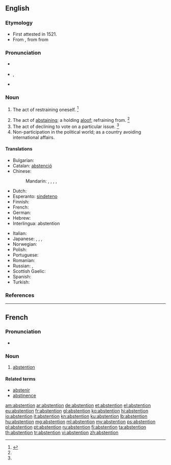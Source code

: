 ==English==

===Etymology===
* First attested in 1521.
* From {{etyl|fr|en}} {{term|abstention|lang=fr}}, from {{etyl|LL|en}} {{term/t|la|abstēntiō}} from {{etyl|la|en}} {{term/t|la|abstinēō||withhold, to abstain}}

===Pronunciation===
* {{a|RP}} {{IPA|/əbˈstɛn.ʃn̩/}}
* {{a|US}} {{IPA|/æbˈstɛn.ʃn̩/|/əbˈstɛn.ʃn̩/|/æbˈstɛn.t͡ʃn̩/|/əbˈstɛn.t͡ʃn̩/}}, {{X-SAMPA|/@b"stEnS@n/}}
* {{audio|en-us-abstention.ogg|Audio (US)}}

===Noun===
{{en-noun}}

# {{context|obsolete|lang=en}} The act of restraining oneself. {{defdate|Attested from the early 16<sup>th</sup> century until the med 17<sup>th</sup> century.}}<ref name=SOED>{{reference-book | last =| first = | authorlink =  | coauthors =  | editor =Brown, Lesley  | others =  | title = The Shorter Oxford English Dictionary | origdate =  | origyear = 1933| origmonth =  | url =  | format =  | accessdate =  | accessyear =  | accessmonth =  | edition = 5th | date =  | year =2003| month =  | publisher =Oxford University Press  | location =Oxford, UK | language =  | id =  | doi = | isbn =978-0-19-860575-7 | lccn = | ol = | pages =9| chapter =  | chapterurl =  | quote =}}</ref>
# The act of [[abstaining]]; a holding [[aloof]]; refraining from. {{defdate|First attested in the early 17<sup>th</sup> century.}}<ref name=SOED/>
# The act of declining to vote on a particular issue. {{defdate|First attested in the late 19<sup>th</sup> century.}}<ref name=SOED/>
# Non-participation in the political world; as a country avoiding international affairs.

====Translations====
{{trans-top|the act of abstaining}}
* Bulgarian: {{t+|bg|въздържаност}}
* Catalan: [[abstenció]] {{f}}
* Chinese:
*: Mandarin: {{t|cmn|棄權|sc=Hani}}, {{t+|cmn|弃权|tr=qìquán|sc=Hani}} {{qualifier|failing to exercise a right}}, {{t+|cmn|戒除|tr=jièchú|sc=Hani}} {{qualifier|bad habits}}, {{t+|cmn|戒酒|tr=jièjiǔ|sc=Hani}} {{qualifier|alcohol}}, {{t+|cmn|禁酒|tr=jìnjiǔ|sc=Hani}} {{qualifier|alcohol}}
* Dutch: {{t+|nl|onthouding|f}}
* Esperanto: [[sindeteno]]
* Finnish: {{t|fi|pidättäytyminen}}
* French: {{t+|fr|abstention|f}}
* German: {{t|de|Enthaltung|f}}
* Hebrew: {{t|he|הימנעו|f|tr=(himan'ut|sc=Hebr}}
* Interlingua: abstention
{{trans-mid}}
* Italian: {{t|it|astensione}}
* Japanese: {{t|ja|慎む|tr=つつしむこと, tsutsushimu koto|alt=慎むこと|sc=Jpan}}, {{t|ja|禁酒|tr=きんしゅ, kinshu|sc=Jpan}} {{qualifier|alcohol}}, {{t|ja|棄権|tr=きけん, kiken|sc=Jpan}} {{qualifier|failing to exercise a right}}, {{t+|ja|不参加|tr=ふさんか, fusanka|sc=Jpan}} {{qualifier|non-participation}}
* Norwegian: {{t|no|avhold|n}}
* Polish: {{t+|pl|abstynencja|f}}
* Portuguese: {{t+|pt|abstenção|f}}
* Romanian: {{t+|ro|abținere|f}}
* Russian: {{t+|ru|воздержание|n|tr=vozderžánije|sc=Cyrl}}, {{t+|ru|воздержанность|f|tr=vozdéržannost'|sc=Cyrl}}
* Scottish Gaelic: {{t|gd|seachnadh|m}}
* Spanish: {{t+|es|abstención|f}}
* Turkish: {{t+|tr|çekimserlik}}
{{trans-bottom}}

===References===
<references/>

----

==French==

===Pronunciation===
* {{audio|Fr-abstention.ogg|Audio}}

===Noun===
{{fr-noun|f}}

# [[abstention#French|abstention]]

====Related terms====
* [[abstenir]]
* [[abstinence#French|abstinence]]

[[am:abstention]]
[[ar:abstention]]
[[de:abstention]]
[[et:abstention]]
[[el:abstention]]
[[eu:abstention]]
[[fr:abstention]]
[[gl:abstention]]
[[ko:abstention]]
[[hi:abstention]]
[[io:abstention]]
[[it:abstention]]
[[kn:abstention]]
[[ku:abstention]]
[[lb:abstention]]
[[hu:abstention]]
[[mg:abstention]]
[[ml:abstention]]
[[my:abstention]]
[[ps:abstention]]
[[pl:abstention]]
[[pt:abstention]]
[[ru:abstention]]
[[fi:abstention]]
[[ta:abstention]]
[[th:abstention]]
[[tr:abstention]]
[[vi:abstention]]
[[zh:abstention]]